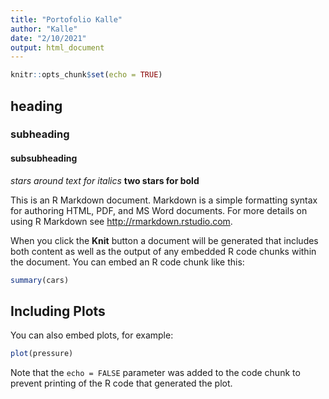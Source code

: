 ```yaml
---
title: "Portofolio Kalle"
author: "Kalle"
date: "2/10/2021"
output: html_document
---
```


```r
knitr::opts_chunk$set(echo = TRUE)
```

## heading
### subheading
#### subsubheading

*stars around text for italics*
**two stars for bold**


This is an R Markdown document. Markdown is a simple formatting syntax for authoring HTML, PDF, and MS Word documents. For more details on using R Markdown see <http://rmarkdown.rstudio.com>.

When you click the **Knit** button a document will be generated that includes both content as well as the output of any embedded R code chunks within the document. You can embed an R code chunk like this:

```r
summary(cars)
```

## Including Plots

You can also embed plots, for example:

```r
plot(pressure)
```

Note that the `echo = FALSE` parameter was added to the code chunk to prevent printing of the R code that generated the plot.
